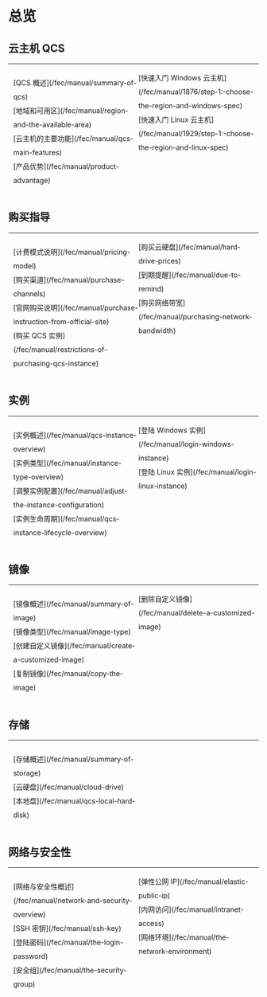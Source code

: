 # 总览

## 云主机 QCS

<hr style="margin: 0 0 10px 0;">

<ul style="list-style: none; padding-left: 10px; line-height: 28px; float:left; width: 50%">
  <li>[QCS 概述](/fec/manual/summary-of-qcs)</li>
  <li>[地域和可用区](/fec/manual/region-and-the-available-area)</li>
  <li>[云主机的主要功能](/fec/manual/qcs-main-features)</li>
  <li>[产品优势](/fec/manual/product-advantage)</li>
</ul>

<ul style="list-style: none; padding-left: 10px; line-height: 28px;">
  <li>[快速入门 Windows 云主机](/fec/manual/1876/step-1:-choose-the-region-and-windows-spec)</li>
  <li>[快速入门 Linux 云主机](/fec/manual/1929/step-1:-choose-the-region-and-linux-spec)</li>
</ul>

<br style="clear: both;"/>

## 购买指导

<hr style="margin: 0 0 10px 0;">

<ul style="list-style: none; padding-left: 10px; line-height: 28px; float: left; width: 50%">
  <li>[计费模式说明](/fec/manual/pricing-model)</li>
  <li>[购买渠道](/fec/manual/purchase-channels)</li>
  <li>[官网购买说明](/fec/manual/purchase-instruction-from-official-site)</li>
  <li>[购买 QCS 实例](/fec/manual/restrictions-of-purchasing-qcs-instance)</li>
</ul>

<ul style="list-style: none; padding-left: 10px; line-height: 28px;">
  <li>[购买云硬盘](/fec/manual/hard-drive-prices)</li>
  <li>[到期提醒](/fec/manual/due-to-remind)</li>
  <li>[购买网络带宽](/fec/manual/purchasing-network-bandwidth)</li>
  <li></li>
</ul>

<br style="clear: both;"/>

## 实例

<hr style="margin: 0 0 10px 0;">

<ul style="list-style: none; padding-left: 10px; line-height: 28px; float: left; width: 50%">
  <li>[实例概述](/fec/manual/qcs-instance-overview)</li>
  <li>[实例类型](/fec/manual/instance-type-overview)</li>
  <li>[调整实例配置](/fec/manual/adjust-the-instance-configuration)</li>
  <li>[实例生命周期](/fec/manual/qcs-instance-lifecycle-overview)</li>
</ul>

<ul style="list-style: none; padding-left: 10px; line-height: 28px;">
  <li>[登陆 Windows 实例](/fec/manual/login-windows-instance)</li>
  <li>[登陆 Linux 实例](/fec/manual/login-linux-instance)</li>
</ul>

<br style="clear: both;"/>

## 镜像

<hr style="margin: 0 0 10px 0;">

<ul style="list-style: none; padding-left: 10px; line-height: 28px; float: left; width: 50%">
  <li>[镜像概述](/fec/manual/summary-of-image)</li>
  <li>[镜像类型](/fec/manual/image-type)</li>
  <li>[创建自定义镜像](/fec/manual/create-a-customized-image)</li>
  <li>[复制镜像](/fec/manual/copy-the-image)</li>
</ul>

<ul style="list-style: none; padding-left: 10px; line-height: 28px;">
  <li>[删除自定义镜像](/fec/manual/delete-a-customized-image)</li>
</ul>

<br style="clear: both;"/>


## 存储

<hr style="margin: 0 0 10px 0;">

<ul style="list-style: none; padding-left: 10px; line-height: 28px; float: left; width: 50%">
  <li>[存储概述](/fec/manual/summary-of-storage)</li>
  <li>[云硬盘](/fec/manual/cloud-drive)</li>
  <li>[本地盘](/fec/manual/qcs-local-hard-disk)</li>
</ul>

<br style="clear: both;"/>


## 网络与安全性

<hr style="margin: 0 0 10px 0;">

<ul style="list-style: none; padding-left: 10px; line-height: 28px; float: left; width: 50%">
  <li>[网络与安全性概述](/fec/manual/network-and-security-overview)</li>
  <li>[SSH 密钥](/fec/manual/ssh-key)</li>
  <li>[登陆密码](/fec/manual/the-login-password)</li>
  <li>[安全组](/fec/manual/the-security-group)</li>
</ul>

<ul style="list-style: none; padding-left: 10px; line-height: 28px;">
  <li>[弹性公网 IP](/fec/manual/elastic-public-ip)</li>
  <li>[内网访问](/fec/manual/intranet-access)</li>
  <li>[网络环境](/fec/manual/the-network-environment)</li>
</ul>

<br style="clear: both;"/>
